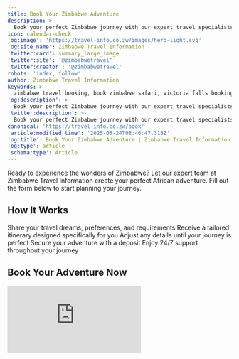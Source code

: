 ```yaml
---
title: Book Your Zimbabwe Adventure
description: >-
  Book your perfect Zimbabwe journey with our expert travel specialists. From customized itineraries to full-service bookings, we handle every detail of your African adventure.
icon: calendar-check
'og:image': 'https://travel-info.co.zw/images/hero-light.svg'
'og:site_name': Zimbabwe Travel Information
'twitter:card': summary_large_image
'twitter:site': '@zimbabwetravel'
'twitter:creator': '@zimbabwetravel'
robots: 'index, follow'
author: Zimbabwe Travel Information
keywords: >-
  zimbabwe travel booking, book zimbabwe safari, victoria falls booking, zimbabwe accommodation, customized zimbabwe itinerary, zimbabwe tour packages, book zimbabwe adventure
'og:description': >-
  Book your perfect Zimbabwe journey with our expert travel specialists. From customized itineraries to full-service bookings, we handle every detail of your African adventure.
'twitter:description': >-
  Book your perfect Zimbabwe journey with our expert travel specialists. From customized itineraries to full-service bookings, we handle every detail of your African adventure.
canonical: 'https://travel-info.co.zw/book'
'article:modified_time': '2025-05-24T08:46:47.315Z'
'og:title': Book Your Zimbabwe Adventure | Zimbabwe Travel Information
'og:type': article
'schema:type': Article
---
```


Ready to experience the wonders of Zimbabwe? Let our expert team at Zimbabwe Travel Information create your perfect African adventure. Fill out the form below to start planning your journey.

## How It Works

<Steps>
  <Step title="Initial Consultation">
    Share your travel dreams, preferences, and requirements
  </Step>
  <Step title="Custom Proposal">
    Receive a tailored itinerary designed specifically for you
  </Step>
  <Step title="Refinement">
    Adjust any details until your journey is perfect
  </Step>
  <Step title="Confirmation">
    Secure your adventure with a deposit
  </Step>
  <Step title="Travel with Confidence">
    Enjoy 24/7 support throughout your journey
  </Step>
</Steps>

## Book Your Adventure Now

<Card>
  <div style={{minWidth: "100%", maxWidth: "100%", border: "none"}}>
    <iframe
      id="JotFormIFrame-251418593486063"
      title="Booking Request Form"
      onload="window.parent.scrollTo(0,0)"
      allowtransparency="true"
      allow="geolocation; microphone; camera; fullscreen; payment"
      src="https://form.jotform.com/251418593486063"
      frameborder="0"
      style={{minWidth: "100%", maxWidth: "100%", height: "100%", minHeight: "2000px", border: "none"}}
      scrolling="no"
    />
  </div>
</Card>

<script src='https://cdn.jotfor.ms/s/umd/latest/for-form-embed-handler.js'></script>
<script>{`window.jotformEmbedHandler("iframe[id='JotFormIFrame-251418593486063']", "https://form.jotform.com/")`}</script>

## Our Booking Services

### Complete Travel Solutions

<Tabs>
  <Tab title="Custom Itineraries">
    Our Zimbabwe specialists design your perfect journey based on your interests, timeframe, and budget. From wildlife safaris to cultural immersion, we craft experiences that showcase the real Zimbabwe.
    
    **Pricing:**
    - Up to 7 Days: $75
    - Up to 14 Days: $125
    - 15+ Days: $150
  </Tab>
  
  <Tab title="Accommodation">
    We partner with Zimbabwe's finest lodges, camps, and hotels to offer exceptional stays across the country. Our relationships mean special rates and exclusive perks for our travelers.
  </Tab>
  
  <Tab title="Activities">
    From thrilling Victoria Falls adventures to serene safari experiences, we handle all activity bookings so you can focus on enjoying Zimbabwe.
  </Tab>
  
  <Tab title="Transportation">
    Navigate Zimbabwe with ease. We coordinate airport transfers, domestic flights, private vehicles, and unique transport options.
  </Tab>
</Tabs>

### Service Options

<CardGroup cols={2}>
  <Card title="Self-Planned Travel Review" icon="magnifying-glass" color="#4CAF50">
    **$25**
    
    Have our experts review your itinerary to ensure it's realistic and maximizes your Zimbabwe experience.
  </Card>
  
  <Card title="Full Service Booking" icon="concierge-bell" color="#9C27B0">
    **$50 + 5% of bookings**
    
    Let us handle all logistics - accommodations, activities, transportation, and special requests.
  </Card>
</CardGroup>

## Why Book With Zimbabwe Travel Information?

<CardGroup cols={3}>
  <Card title="Local Expertise" icon="map-location-dot">
    Our team includes Zimbabweans who know their country intimately
  </Card>
  <Card title="Authentic Experiences" icon="face-smile">
    We focus on genuine connections with places and people
  </Card>
  <Card title="Responsible Travel" icon="leaf">
    We prioritize partners committed to sustainability
  </Card>
  <Card title="24/7 Support" icon="headset">
    Assistance available throughout your journey
  </Card>
  <Card title="Value" icon="sack-dollar">
    Competitive rates through established relationships
  </Card>
  <Card title="Personalization" icon="wand-magic-sparkles">
    Every journey tailored to your interests
  </Card>
</CardGroup>

## Simple Booking Process

<Steps>
  <Step title="Submit Form">
    Complete the booking form above with your travel details
  </Step>
  <Step title="Consultation">
    Speak with our travel specialist about your Zimbabwe experience
  </Step>
  <Step title="Review Proposal">
    Receive your custom itinerary and pricing
  </Step>
  <Step title="Confirm Booking">
    Secure your adventure with a deposit
  </Step>
  <Step title="Travel Preparation">
    Get exclusive pre-departure information
  </Step>
  <Step title="Enjoy Zimbabwe">
    Experience Zimbabwe with our ongoing support
  </Step>
</Steps>

## Popular Zimbabwe Experiences

<AccordionGroup>
  <Accordion icon="paw" title="Wildlife Safaris">
    Guided game drives, walking safaris, and night drives in Zimbabwe's premier national parks including Hwange, Mana Pools, and Gonarezhou.
  </Accordion>

  <Accordion icon="water" title="Victoria Falls Adventures">
    White water rafting, bungee jumping, helicopter flights, sunset cruises, and the Devil's Pool experience.
  </Accordion>

  <Accordion icon="users" title="Cultural Experiences">
    Traditional village visits, craft workshops, community tourism initiatives, and heritage site tours.
  </Accordion>

  <Accordion icon="mountain" title="Adventure Activities">
    Eastern Highlands hiking, Zambezi canoe safaris, Lake Kariba tiger fishing, and Matobo Hills exploration.
  </Accordion>
</AccordionGroup>

## Virtual Consultations Available

<Card title="Speak with a Zimbabwe Expert" icon="video" color="#FF9800">
  Connect directly with our travel specialists via video call for personalized advice and recommendations.
  
  - **30-Minute Session**: $40
  - **60-Minute Session**: $75
  
  Perfect for detailed planning discussions and destination insights.
</Card>

---

<Info>
**Need assistance with the booking form?** If you experience any difficulties with the booking form above, please contact us at [bookings@travel-info.co.zw](mailto:bookings@travel-info.co.zw) and we'll be happy to help.
</Info>